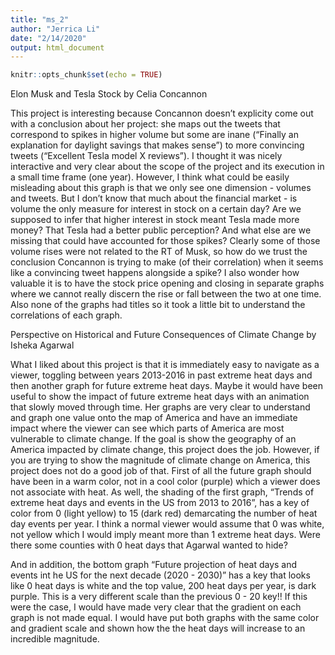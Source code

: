 ```yaml
---
title: "ms_2"
author: "Jerrica Li"
date: "2/14/2020"
output: html_document
---
```


```r
knitr::opts_chunk$set(echo = TRUE)
```

Elon Musk and Tesla Stock by Celia Concannon

This project is interesting because Concannon doesn't explicity come out with a conclusion about her project: she maps out the tweets that correspond to spikes in higher volume but some are inane ("Finally an explanation for daylight savings that makes sense") to more convincing tweets ("Excellent Tesla model X reviews"). I thought it was nicely interactive and very clear about the scope of the project and its execution in a small time frame (one year).
However, I think what could be easily misleading about this graph is that we only see one dimension - volumes and tweets. But I don't know that much about the financial market - is volume the only measure for interest in stock on a certain day? Are we supposed to infer that higher interest in stock meant Tesla made more money? That Tesla had a better public perception? And what else are we missing that could have accounted for those spikes? Clearly some of those volume rises were not related to the RT of Musk, so how do we trust the conclusion Concannon is trying to make (of their correlation) when it seems like a convincing tweet happens alongside a spike? I also wonder how valuable it is to have the stock price opening and closing in separate graphs where we cannot really discern the rise or fall between the two at one time. Also none of the graphs had titles so it took a little bit to understand the correlations of each graph. 


Perspective on Historical and Future Consequences of Climate Change by Isheka Agarwal 

What I liked about this project is that it is immediately easy to navigate as a viewer, toggling between years 2013-2016 in past extreme heat days and then another graph for future extreme heat days. Maybe it would have been useful to show the impact of future extreme heat days  with an animation that slowly moved through time. Her graphs are very clear to understand and graph one value onto the map of America and have an immediate impact where the viewer can see which parts of America are most vulnerable to climate change. If the goal is show the geography of an America impacted by climate change, this project does the job. 
However, if you are trying to show the magnitude of climate change on America, this project does not do a good job of that. First of all the future graph should have been in a warm color, not in a cool color (purple) which a viewer does not associate with heat. As well, the shading of the first graph, "Trends of extreme heat days and events in the US from 2013 to 2016", has a key of color from 0 (light yellow) to 15 (dark red) demarcating the number of heat day events per year. I think a normal viewer would assume that 0 was white, not yellow which I would imply meant more than 1 extreme heat days. Were there some counties with 0 heat days that Agarwal wanted to hide? 

And in addition, the bottom graph "Future projection of heat days and events int he US for the next decade (2020 - 2030)" has a key that looks like 0 heat days is white and the top value, 200 heat days per year, is dark purple. This is a very different scale than the previous 0 - 20 key!! If this were the case, I would have made very clear that the gradient on each graph is not made equal. I would have put both graphs with the same color and gradient scale and shown how the the heat days will increase to an incredible magnitude. 
